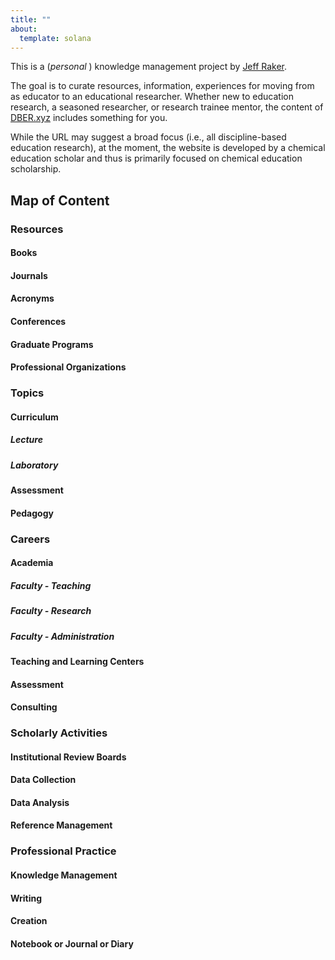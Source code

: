 ```yaml
---
title: ""
about:
  template: solana
---
```


This is a (_personal_ ) knowledge management project by [Jeff Raker](https://www.jeffraker.xyz).

The goal is to curate resources, information, experiences for moving from as educator to an educational researcher. Whether new to education research, a seasoned researcher, or research trainee mentor, the content of [DBER.xyz](https://www.dber.xyz) includes something for you.

While the URL may suggest a broad focus (i.e., all discipline-based education research), at the moment, the website is developed by a chemical education scholar and thus is primarily focused on chemical education scholarship.

## Map of Content

### Resources
#### Books
#### Journals
#### Acronyms
#### Conferences
#### Graduate Programs
#### Professional Organizations

### Topics
#### Curriculum
##### Lecture
##### Laboratory
#### Assessment
#### Pedagogy

### Careers
#### Academia
##### Faculty - Teaching
##### Faculty - Research
##### Faculty - Administration
#### Teaching and Learning Centers
#### Assessment
#### Consulting

### Scholarly Activities
#### Institutional Review Boards
#### Data Collection
#### Data Analysis
#### Reference Management

### Professional Practice
#### Knowledge Management
#### Writing
#### Creation
#### Notebook or Journal or Diary